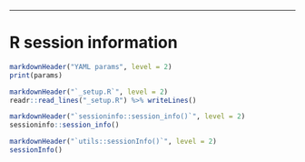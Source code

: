 * * *



# R session information {.tabset}

```r
markdownHeader("YAML params", level = 2)
print(params)

markdownHeader("`_setup.R`", level = 2)
readr::read_lines("_setup.R") %>% writeLines()

markdownHeader("`sessioninfo::session_info()`", level = 2)
sessioninfo::session_info()

markdownHeader("`utils::sessionInfo()`", level = 2)
sessionInfo()
```



[bcbio]: https://bcbio-nextgen.readthedocs.io
[bcbioSingleCell]: http://bioinformatics.sph.harvard.edu/bcbioSingleCell
[bcl2fastq]: https://support.illumina.com/downloads/bcl2fastq-conversion-software-v217.html
[biomaRt]: https://bioconductor.org/packages/release/bioc/html/biomaRt.html
[DESeq2]: https://doi.org/doi:10.18129/B9.bioc.DESeq2
[edgeR]: https://doi.org/doi:10.18129/B9.bioc.edgeR
[Ensembl]: http://useast.ensembl.org
[inDrop]: http://1cell-bio.com
[Matrix]: https://cran.r-project.org/web/packages/Matrix/index.html
[Orchestra]: https://wiki.med.harvard.edu/Orchestra
[R]: https://www.r-project.org
[rapmap]: https://github.com/COMBINE-lab/RapMap
[scater]: https://doi.org/doi:10.18129/B9.bioc.scater
[scran]: https://doi.org/doi:10.18129/B9.bioc.scran
[scRNA-seq]: http://bcbio-nextgen.readthedocs.io/en/latest/contents/configuration.html#single-cell-rna-sequencing
[Seurat]: http://satijalab.org/seurat
[umis]: https://github.com/vals/umis
[zinbwave]: https://doi.org/doi:10.18129/B9.bioc.zinbwave
[zingeR]: https://github.com/statOmics/zingeR
